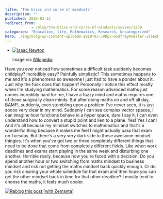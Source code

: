 ```yaml
---
title: 'The bliss and curse of mindsets'
description: ""
published: 2010-03-15
redirect_from: 
            - /blog/the-bliss-and-curse-of-mindsets/swizec/1250
categories: "Education, life, Mathematics, Research, Uncategorized"
hero: ./img/blog-wp-content-uploads-2010-03-300px-GodfreyKneller-IsaacNewton-1689.jpg
---
```

- [![Isaac Newton](./img/blog-wp-content-uploads-2010-03-300px-GodfreyKneller-IsaacNewton-1689.jpg "Isaac Newton")](http://commons.wikipedia.org/wiki/Image:GodfreyKneller-IsaacNewton-1689.jpg)

  Image via [Wikipedia](http://commons.wikipedia.org/wiki/Image:GodfreyKneller-IsaacNewton-1689.jpg)

Have you ever noticed how sometimes a difficult task suddenly becomes childplay? Incredibly easy? Painfully simplistic? This sometimes happens to me and it's a phenomena so awesome I just had to have a ponder about it. Just why the fuck does that happen? Personally I notice this effect mostly when I'm studying mathematics. For some reason advanced maths just comes incredibly hard for me, I have a fuzzy mind and maths requires one of those surgically clean minds. But after doing maths on and off all day, BAMF!, suddenly, even stumbling upon a problem I've never seen, it is just soooo very clear in my mind. Suddenly I can see complex vector spaces, I can imagine how functions behave in a hyper space, dare I say it, I can even understand how to convert a stupid point and lien to a plane. Yes! Yes I can! And it's all because my mindset switches to mathematics and that's a wonderful thing because it makes me feel I might actually pass that exam on Tuesday. But there's a very very dark side to these awesome mindset thingies. It's when you've got two or three completely different things that need to be done that come from completely different fields. Like when work deadlines and exams start playing in the same week and disturbing one another. Horrible really, because now you're faced with a decision: Do you spend another hour or two switching from maths mindset to business mindset and risk not getting the maths mindset back quickly enough. Or do you risk clearing your whole schedule for that exam and then hope you can get the other mindset back in time for that other deadline? I mostly tend to choose the maths, it feels much cooler.

[![Reblog this post \[with Zemanta\]](http://img.zemanta.com/reblog_e.png?x-id=44940793-8c2f-42d0-953b-c7d084d5a86c)](http://reblog.zemanta.com/zemified/44940793-8c2f-42d0-953b-c7d084d5a86c/ "Reblog this post \[with Zemanta]")